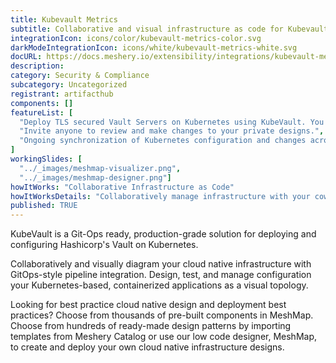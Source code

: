 ```yaml
---
title: Kubevault Metrics
subtitle: Collaborative and visual infrastructure as code for Kubevault Metrics
integrationIcon: icons/color/kubevault-metrics-color.svg
darkModeIntegrationIcon: icons/white/kubevault-metrics-white.svg
docURL: https://docs.meshery.io/extensibility/integrations/kubevault-metrics
description: 
category: Security & Compliance
subcategory: Uncategorized
registrant: artifacthub
components: []
featureList: [
  "Deploy TLS secured Vault Servers on Kubernetes using KubeVault. You can use cert-manager to manage VaultServer TLS or you can manage TLS with self-signed.",
  "Invite anyone to review and make changes to your private designs.",
  "Ongoing synchronization of Kubernetes configuration and changes across any number of clusters."
]
workingSlides: [
  "../_images/meshmap-visualizer.png",
  "../_images/meshmap-designer.png"]
howItWorks: "Collaborative Infrastructure as Code"
howItWorksDetails: "Collaboratively manage infrastructure with your coworkers synchronously sharing the same designs."
published: TRUE
---
```

<p>
KubeVault is a Git-Ops ready, production-grade solution for deploying and configuring Hashicorp's Vault on Kubernetes.
</p>
<p>
    Collaboratively and visually diagram your cloud native infrastructure with GitOps-style pipeline integration. Design, test, and manage configuration your Kubernetes-based, containerized applications as a visual topology.
</p>
<p>
    Looking for best practice cloud native design and deployment best practices? Choose from thousands of pre-built components in MeshMap. Choose from hundreds of ready-made design patterns by importing templates from Meshery Catalog or use our low code designer, MeshMap, to create and deploy your own cloud native infrastructure designs.
</p>
